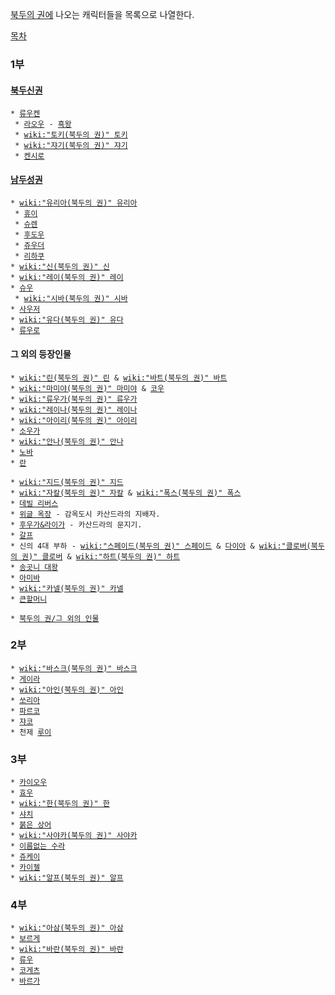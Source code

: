 [[북두의 권]]에 나오는 캐릭터들을 목록으로 나열한다.

[[목차]]

=== 1부 ===
==== [[북두신권]] ====
 * [[류우켄]]
  * [[라오우]] - [[흑왕]]
  * [[wiki:"토키(북두의 권)" 토키]]
  * [[wiki:"쟈기(북두의 권)" 쟈기]]
  * [[켄시로]]

==== [[남두성권]] ====
 * [[wiki:"유리아(북두의 권)" 유리아]]
  * [[휴이]]
  * [[슈렌]]
  * [[후도우]]
  * [[쥬우더]]
  * [[리하쿠]]
 * [[wiki:"신(북두의 권)" 신]]
 * [[wiki:"레이(북두의 권)" 레이]]
 * [[슈우]]
  * [[wiki:"시바(북두의 권)" 시바]]
 * [[사우저]]
 * [[wiki:"유다(북두의 권)" 유다]]
 * [[류우로]]

==== 그 외의 등장인물 ====
 * [[wiki:"린(북두의 권)" 린]] & [[wiki:"바트(북두의 권)" 바트]]
 * [[wiki:"마미야(북두의 권)" 마미야]] & [[코우]]
 * [[wiki:"류우가(북두의 권)" 류우가]]
 * [[wiki:"레이나(북두의 권)" 레이나]]
 * [[wiki:"아이리(북두의 권)" 아이리]]
 * [[소우가]]
 * [[wiki:"안나(북두의 권)" 안나]]
 * [[노바]]
 * [[란]]

 * [[wiki:"지드(북두의 권)" 지드]]
 * [[wiki:"자칼(북두의 권)" 자칼]] & [[wiki:"폭스(북두의 권)" 폭스]]
 * [[데빌 리버스]]
 * [[위글 옥장]] - 감옥도시 카산드라의 지배자. 
 * [[후우가&라이가]] - 카산드라의 문지기. 
 * [[갈프]]
 * 신의 4대 부하 - [[wiki:"스페이드(북두의 권)" 스페이드]] & [[다이아]] & [[wiki:"클로버(북두의 권)" 클로버]] & [[wiki:"하트(북두의 권)" 하트]]
 * [[송곳니 대왕]]
 * [[아미바]]
 * [[wiki:"카넬(북두의 권)" 카넬]]
 * [[큰할머니]]

 * [[북두의 권/그 외의 인물]]

=== 2부 ===
 * [[wiki:"바스크(북두의 권)" 바스크]]
 * [[게이라]]
 * [[wiki:"아인(북두의 권)" 아인]]
 * [[쏘리아]]
 * [[파르코]]
 * [[쟈코]]
 * 천제 [[루이]]

=== 3부 ===
 * [[카이오우]]
 * [[효우]]
 * [[wiki:"한(북두의 권)" 한]]
 * [[샤치]]
 * [[붉은 상어]]
 * [[wiki:"사야카(북두의 권)" 사야카]]
 * [[이름없는 수라]]
 * [[쥬케이]]
 * [[카이젤]]
 * [[wiki:"알프(북두의 권)" 알프]]

=== 4부 ===
 * [[wiki:"아삼(북두의 권)" 아삼]]
 * [[보르게]]
 * [[wiki:"바란(북두의 권)" 바란]]
 * [[류우]]
 * [[코게츠]]
 * [[바르가]]
